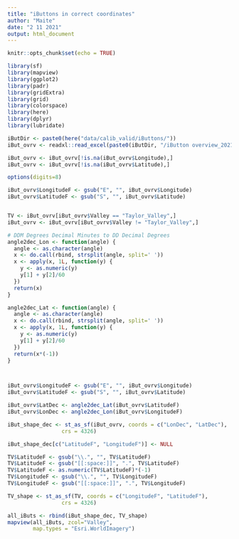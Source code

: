 ```yaml
---
title: "iButtons in correct coordinates"
author: "Maite"
date: "2 11 2021"
output: html_document
---
```


```r
knitr::opts_chunk$set(echo = TRUE)
```


```r
library(sf)
library(mapview)
library(ggplot2)
library(padr)
library(gridExtra)
library(grid)
library(colorspace)
library(here)
library(dplyr)
library(lubridate)

iButDir <- paste0(here("data/calib_valid/iButtons/"))
iBut_ovrv <- readxl::read_excel(paste0(iButDir, "/iButton overview_20210420.xlsx"))

iBut_ovrv <- iBut_ovrv[!is.na(iBut_ovrv$Longitude),]
iBut_ovrv <- iBut_ovrv[!is.na(iBut_ovrv$Latitude),]

options(digits=8)

iBut_ovrv$LongitudeF <- gsub("E", "", iBut_ovrv$Longitude)
iBut_ovrv$LatitudeF <- gsub("S", "", iBut_ovrv$Latitude)


TV <- iBut_ovrv[iBut_ovrv$Valley == "Taylor_Valley",]
iBut_ovrv <- iBut_ovrv[iBut_ovrv$Valley != "Taylor_Valley",]

# DDM Degrees Decimal Minutes to DD Decimal Degrees 
angle2dec_Lon <- function(angle) {
  angle <- as.character(angle)
  x <- do.call(rbind, strsplit(angle, split=' '))
  x <- apply(x, 1L, function(y) {
    y <- as.numeric(y)
    y[1] + y[2]/60
  })
  return(x)
}

angle2dec_Lat <- function(angle) {
  angle <- as.character(angle)
  x <- do.call(rbind, strsplit(angle, split=' '))
  x <- apply(x, 1L, function(y) {
    y <- as.numeric(y)
    y[1] + y[2]/60
  })
  return(x*(-1))
}



iBut_ovrv$LongitudeF <- gsub("E", "", iBut_ovrv$Longitude)
iBut_ovrv$LatitudeF <- gsub("S", "", iBut_ovrv$Latitude)

iBut_ovrv$LatDec <- angle2dec_Lat(iBut_ovrv$LatitudeF)
iBut_ovrv$LonDec <- angle2dec_Lon(iBut_ovrv$LongitudeF)

iBut_shape_dec <- st_as_sf(iBut_ovrv, coords = c("LonDec", "LatDec"), 
                 crs = 4326)

iBut_shape_dec[c("LatitudeF", "LongitudeF")] <- NULL

TV$LatitudeF <- gsub("\\.", "", TV$LatitudeF)
TV$LatitudeF <- gsub("[[:space:]]", ".", TV$LatitudeF)
TV$LatitudeF <- as.numeric(TV$LatitudeF)*(-1)
TV$LongitudeF <- gsub("\\.", "", TV$LongitudeF)
TV$LongitudeF <- gsub("[[:space:]]", ".", TV$LongitudeF)

TV_shape <- st_as_sf(TV, coords = c("LongitudeF", "LatitudeF"), 
                 crs = 4326)

all_iButs <- rbind(iBut_shape_dec, TV_shape)
mapview(all_iButs, zcol="Valley",
        map.types = "Esri.WorldImagery")
```

